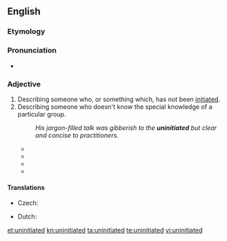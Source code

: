 ==English==

===Etymology===
{{prefix|un|initiated}}

===Pronunciation===
* {{a|UK}} {{IPA|/ʌnɪnˈɪʃi.eɪtɪd/}}

===Adjective===
{{en-adj|-}}

# Describing someone who, or something which, has not been [[initiate]]d.
# Describing someone who doesn't know the special knowledge of a particular group.
#: ''His jargon-filled talk was gibberish to the '''uninitiated''' but clear and concise to practitioners.''
#* {{quote-book
|year=1863
|year_published=
|publisher=Little, Brown, and Co
|editor=Sir William Smith
|author=
|title=A Dictionary of the Bible: Comprising its Antiquities, Biography, Geography and Natural History
|volume_plain=Volume III. Red Sea-Zuzims
|section=Versions, Ancient (Targum)
|url=http://books.google.co.uk/books?id=Dmw_AAAAYAAJ&pg=PA1654&dq=%22the+uninitiated%22&hl=en&ei=9vs2TN6jE8TaOI2i6MME&sa=X&oi=book_result&ct=result&resnum=1&ved=0CCgQ6AEwAA#v=onepage&q=%22the%20uninitiated%22&f=false
|pages=1653-1654
|passage=Even in the midst of the full swing of fancy, swayed to and fro by the many currants of thought that arise out of a single word, snatches of the verse from which the flight was taken will suddenly appear on the surface like a refrain or a keynote, showing that in reality there is a connexion, though hidden to the '''uninitiated'''.}}
#* {{quote-book
|year=1914
|year_published=2001
|publisher=Adegi Graphics
|author=William Halse Rivers Rivers
|title=The History of Melanesian Society
|volume=2, Part 1
|section=Chapter XXXIII. Religion and Magic
|url=http://books.google.co.uk/books?id=TxYt1v9BcZEC&pg=PA411&dq=%22the+uninitiated%22&hl=en&ei=0Pw2TLieBMqNOOf0kb0E&sa=X&oi=book_result&ct=result&resnum=6&ved=0CEAQ6AEwBTgK#v=onepage&q=%22the%20uninitiated%22&f=false
|isbn=9781402197727
|page=411
|passage=To the '''uninitiated''', the belief not merely in the influence of the dead, but in their actual presence during secret rites is, or has until lately been, very real, and in so far as the '''uninitiated''' are brought into relation with the societies will possess a religious character.}}
#* {{quote-magazine
|year=1961
|title=Tape recorders: A quick guide for the '''uninitiated'''
|date=January 1962
|volume=16
|issue=1
|page=13
|magazine=Changing Times: The Kiplinger Magazine
|editor=Herbet L. Brown Jr
|publisher=Kiplinger Washington Editors
|issn=1528-9729
|url=http://books.google.co.uk/books?id=0gAEAAAAMBAJ&pg=PA13&dq=%22the+uninitiated%22&hl=en&ei=9vs2TN6jE8TaOI2i6MME&sa=X&oi=book_result&ct=result&resnum=9&ved=0CFAQ6AEwCA#v=onepage&q=%22the%20uninitiated%22&f=false
|passage=A quick guide for the '''uninitiated'''
}}
#* {{quote-book
|year=2008
|publisher=Fordham University Press
|author=David E. Johnson
|title=Anthropology's Wake: Attending to the End of Culture
|section=Ex-Cited Dialogue
|url=http://books.google.co.uk/books?id=6cdQ3zVOGJcC&pg=PA107&dq=%22the+uninitiated%22&hl=en&ei=0Pw2TLieBMqNOOf0kb0E&sa=X&oi=book_result&ct=result&resnum=8&ved=0CEoQ6AEwBzgK#v=onepage&q=%22the%20uninitiated%22&f=false
|isbn= 9780823228782
|page=107
|passage=Although the priests are the initiated, they remain ignorant and incapable of instructing the '''uninitiated''' in the proper method of painting the temples.}}

====Translations====
{{trans-top|person or thing that has not been initiated}}
* Czech: {{t-|cs|nezasvěcený|m}}
{{trans-mid}}
* Dutch: {{t|nl|ongeintroduceerde}}
{{trans-bottom}}

[[et:uninitiated]]
[[kn:uninitiated]]
[[ta:uninitiated]]
[[te:uninitiated]]
[[vi:uninitiated]]